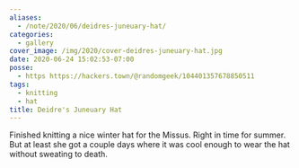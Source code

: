 ```yaml
---
aliases:
  - /note/2020/06/deidres-juneuary-hat/
categories:
  - gallery
cover_image: /img/2020/cover-deidres-juneuary-hat.jpg
date: 2020-06-24 15:02:53-07:00
posse:
  - https https://hackers.town/@randomgeek/104401357678850511
tags:
  - knitting
  - hat
title: Deidre's Juneuary Hat
---
```


Finished knitting a nice winter hat for the Missus. Right in time for summer. But at least she got a couple days where
it was cool enough to wear the hat without sweating to death.
